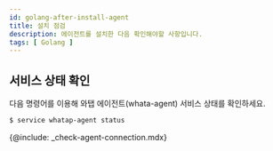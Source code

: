```yaml
---
id: golang-after-install-agent
title: 설치 점검
description: 에이전트를 설치한 다음 확인해야할 사항입니다.
tags: [ Golang ]
---
```



## 서비스 상태 확인

다음 명령어를 이용해 와탭 에이전트(whata-agent) 서비스 상태를 확인하세요.

```bash title='SH'
$ service whatap-agent status
```

<!-- 에이전트 연결 확인 -->
{@include: _check-agent-connection.mdx}